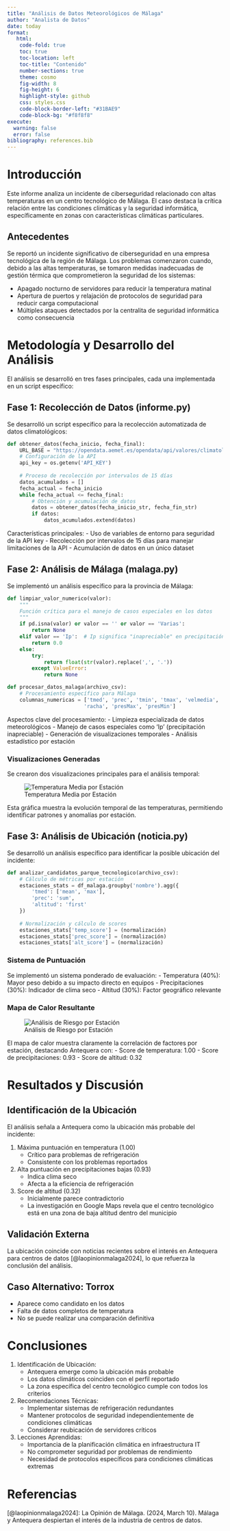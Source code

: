 ```yaml
---
title: "Análisis de Datos Meteorológicos de Málaga"
author: "Analista de Datos"
date: today
format:
   html:
    code-fold: true
    toc: true
    toc-location: left
    toc-title: "Contenido"
    number-sections: true
    theme: cosmo
    fig-width: 8
    fig-height: 6
    highlight-style: github
    css: styles.css
    code-block-border-left: "#31BAE9"
    code-block-bg: "#f8f8f8"
execute:
  warning: false
  error: false
bibliography: references.bib
---
```


# Introducción

Este informe analiza un incidente de ciberseguridad relacionado con altas temperaturas en un centro tecnológico de Málaga. El caso destaca la crítica relación entre las condiciones climáticas y la seguridad informática, específicamente en zonas con características climáticas particulares.

## Antecedentes

Se reportó un incidente significativo de ciberseguridad en una empresa tecnológica de la región de Málaga. Los problemas comenzaron cuando, debido a las altas temperaturas, se tomaron medidas inadecuadas de gestión térmica que comprometieron la seguridad de los sistemas:

- Apagado nocturno de servidores para reducir la temperatura matinal
- Apertura de puertos y relajación de protocolos de seguridad para reducir carga computacional
- Múltiples ataques detectados por la centralita de seguridad informática como consecuencia

# Metodología y Desarrollo del Análisis

El análisis se desarrolló en tres fases principales, cada una implementada en un script específico:

## Fase 1: Recolección de Datos (informe.py)

Se desarrolló un script específico para la recolección automatizada de datos climatológicos:

```python
def obtener_datos(fecha_inicio, fecha_final):
    URL_BASE = "https://opendata.aemet.es/opendata/api/valores/climatologicos/diarios/datos"
    # Configuración de la API
    api_key = os.getenv('API_KEY')
    
    # Proceso de recolección por intervalos de 15 días
    datos_acumulados = []
    fecha_actual = fecha_inicio
    while fecha_actual <= fecha_final:
        # Obtención y acumulación de datos
        datos = obtener_datos(fecha_inicio_str, fecha_fin_str)
        if datos:
            datos_acumulados.extend(datos)
```

Características principales:
- Uso de variables de entorno para seguridad de la API key
- Recolección por intervalos de 15 días para manejar limitaciones de la API
- Acumulación de datos en un único dataset

## Fase 2: Análisis de Málaga (malaga.py)

Se implementó un análisis específico para la provincia de Málaga:

```python
def limpiar_valor_numerico(valor):
    """
    Función crítica para el manejo de casos especiales en los datos
    """
    if pd.isna(valor) or valor == '' or valor == 'Varias':
        return None
    elif valor == 'Ip':  # Ip significa "inapreciable" en precipitación
        return 0.0
    else:
        try:
            return float(str(valor).replace(',', '.'))
        except ValueError:
            return None

def procesar_datos_malaga(archivo_csv):
    # Procesamiento específico para Málaga
    columnas_numericas = ['tmed', 'prec', 'tmin', 'tmax', 'velmedia', 
                         'racha', 'presMax', 'presMin']
```

Aspectos clave del procesamiento:
- Limpieza especializada de datos meteorológicos
- Manejo de casos especiales como 'Ip' (precipitación inapreciable)
- Generación de visualizaciones temporales
- Análisis estadístico por estación

### Visualizaciones Generadas

Se crearon dos visualizaciones principales para el análisis temporal:

![Temperatura Media por Estación](temperaturas_malaga.png)

Esta gráfica muestra la evolución temporal de las temperaturas, permitiendo identificar patrones y anomalías por estación.

## Fase 3: Análisis de Ubicación (noticia.py)

Se desarrolló un análisis específico para identificar la posible ubicación del incidente:

```python
def analizar_candidatos_parque_tecnologico(archivo_csv):
    # Cálculo de métricas por estación
    estaciones_stats = df_malaga.groupby('nombre').agg({
        'tmed': ['mean', 'max'],
        'prec': 'sum',
        'altitud': 'first'
    })
    
    # Normalización y cálculo de scores
    estaciones_stats['temp_score'] = (normalización)
    estaciones_stats['prec_score'] = (normalización)
    estaciones_stats['alt_score'] = (normalización)
```

### Sistema de Puntuación

Se implementó un sistema ponderado de evaluación:
- Temperatura (40%): Mayor peso debido a su impacto directo en equipos
- Precipitaciones (30%): Indicador de clima seco
- Altitud (30%): Factor geográfico relevante

### Mapa de Calor Resultante

![Análisis de Riesgo por Estación](graph/analisis_riesgo_estaciones.png)

El mapa de calor muestra claramente la correlación de factores por estación, destacando Antequera con:
- Score de temperatura: 1.00
- Score de precipitaciones: 0.93
- Score de altitud: 0.32

# Resultados y Discusión

## Identificación de la Ubicación

El análisis señala a Antequera como la ubicación más probable del incidente:

1. Máxima puntuación en temperatura (1.00)
   - Crítico para problemas de refrigeración
   - Consistente con los problemas reportados

2. Alta puntuación en precipitaciones bajas (0.93)
   - Indica clima seco
   - Afecta a la eficiencia de refrigeración

3. Score de altitud (0.32)
   - Inicialmente parece contradictorio
   - La investigación en Google Maps revela que el centro tecnológico está en una zona de baja altitud dentro del municipio

## Validación Externa

La ubicación coincide con noticias recientes sobre el interés en Antequera para centros de datos [@laopinionmalaga2024], lo que refuerza la conclusión del análisis.

## Caso Alternativo: Torrox

- Aparece como candidato en los datos
- Falta de datos completos de temperatura
- No se puede realizar una comparación definitiva

# Conclusiones

1. Identificación de Ubicación:
   - Antequera emerge como la ubicación más probable
   - Los datos climáticos coinciden con el perfil reportado
   - La zona específica del centro tecnológico cumple con todos los criterios

2. Recomendaciones Técnicas:
   - Implementar sistemas de refrigeración redundantes
   - Mantener protocolos de seguridad independientemente de condiciones climáticas
   - Considerar reubicación de servidores críticos

3. Lecciones Aprendidas:
   - Importancia de la planificación climática en infraestructura IT
   - No comprometer seguridad por problemas de rendimiento
   - Necesidad de protocolos específicos para condiciones climáticas extremas

# Referencias

::: {#refs}
:::

[@laopinionmalaga2024]: La Opinión de Málaga. (2024, March 10). Málaga y Antequera despiertan el interés de la industria de centros de datos.